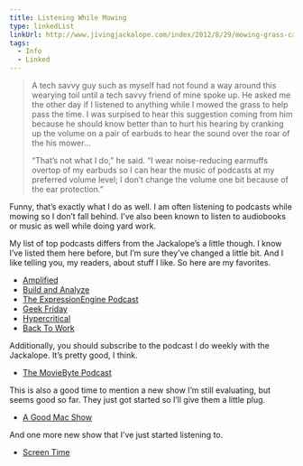 ```yaml
---
title: Listening While Mowing
type: linkedList
linkUrl: http://www.jivingjackalope.com/index/2012/8/29/mowing-grass-can-be-fascinating.html
tags:
  - Info
  - Linked
---
```


> A tech savvy guy such as myself had not found a way around this wearying toil until a tech savvy friend of mine spoke up. He asked me the other day if I listened to anything while I mowed the grass to help pass the time. I was surpised to hear this suggestion coming from him because he should know better than to hurt his hearing by cranking up the volume on a pair of earbuds to hear the sound over the roar of the his mower…
> 
> “That’s not what I do,” he said. “I wear noise-reducing earmuffs overtop of my earbuds so I can hear the music of podcasts at my preferred volume level; I don’t change the volume one bit because of the ear protection.”

Funny, that’s exactly what I do as well. I am often listening to podcasts while mowing so I don’t fall behind. I’ve also been known to listen to audiobooks or music as well while doing yard work.

My list of top podcasts differs from the Jackalope’s a little though. I know I’ve listed them here before, but I’m sure they’ve changed a little bit. And I like telling you, my readers, about stuff I like. So here are my favorites.

-   [Amplified](http://5by5.tv/amplified)
-   [Build and Analyze](http://5by5.tv/buildanalyze)
-   [The ExpressionEngine Podcast](http://ee-podcast.com)
-   [Geek Friday](http://5by5.tv/geekfriday)
-   [Hypercritical](http://5by5.tv/hypercritical)
-   [Back To Work](http://5by5.tv/b2w)

Additionally, you should subscribe to the podcast I do weekly with the Jackalope. It’s pretty good, I think.

-   [The MovieByte Podcast](http://moviebyte.com/mbpodcast)

This is also a good time to mention a new show I’m still evaluating, but seems good so far. They just got started so I’ll give them a little plug.

-   [A Good Mac Show](http://www.goodshows.co/a-good-mac-show.html)

And one more new show that I’ve just started listening to.

-   [Screen Time](http://5by5.tv/screentime)
